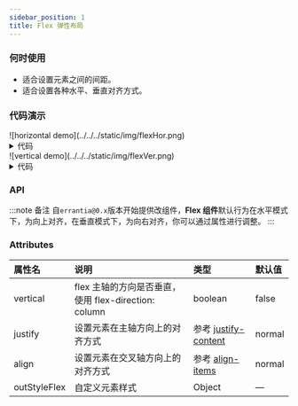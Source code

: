 ```yaml
---
sidebar_position: 1
title: Flex 弹性布局
---
```


### 何时使用
- 适合设置元素之间的间距。
- 适合设置各种水平、垂直对齐方式。

### 代码演示


<Tabs>
  <TabItem value="npm" label="horizontal" default>
    ![horizontal demo](../../../static/img/flexHor.png)
    <details>
      <summary>代码</summary>
      ```html
      <template>
          <erFlex justify="center" aligns="center" :outStyleFlex="{height: '100vh', gap: '20px'}" >
            <div style="width: 100px; height: 100px; border: 1px solid #ccc;">
              <erFlex>
                <div style="width: 20px; height: 20px; background-color: red;">1</div>
                <div style="width: 20px; height: 20px; background-color: green;">2</div>
                <div style="width: 20px; height: 20px; background-color: yellow;">3</div>
              </erFlex>
            </div>
            <div style="width: 100px; height: 100px; border: 1px solid #ccc;">
              <erFlex 
                justify="space-between" 
                aligns="center" 
              >
                <div style="width: 20px; height: 20px; background-color: red;">1</div>
                <div style="width: 20px; height: 20px; background-color: green;">2</div>
                <div style="width: 20px; height: 20px; background-color: yellow;">3</div>
              </erFlex>
            </div>
          </erFlex>
      </template>
      ```
    </details>
  </TabItem>
  <TabItem value="yarn" label="vertical">
    ![vertical demo](../../../static/img/flexVer.png)
    <details>
      <summary>代码</summary>
      ```html
      <template>
        <erFlex vertical justify="center" aligns="center" :outStyleFlex="{height: '100vh', gap: '20px'}" >
          <div style="width: 100px; height: 100px; border: 1px solid #ccc;">
            <erFlex vertical>
              <div style="width: 20px; height: 20px; background-color: red;">1</div>
              <div style="width: 20px; height: 20px; background-color: green;">2</div>
              <div style="width: 20px; height: 20px; background-color: yellow;">3</div>
            </erFlex>
          </div>
          <div style="width: 100px; height: 100px; border: 1px solid #ccc;">
            <erFlex 
              vertical
              justify="space-between" 
              aligns="center" 
            >
              <div style="width: 20px; height: 20px; background-color: red;">1</div>
              <div style="width: 20px; height: 20px; background-color: green;">2</div>
              <div style="width: 20px; height: 20px; background-color: yellow;">3</div>
            </erFlex>
          </div>
        </erFlex>
      </template>
      ```
    </details>
  </TabItem>
</Tabs>

### API
:::note 备注
自`errantia@0.x`版本开始提供改组件，**Flex 组件**默认行为在水平模式下，为向上对齐，在垂直模式下，为向右对齐，你可以通过属性进行调整。
:::
### Attributes
|属性名|说明|类型|默认值|
|:------|:------|:------|:------|
|vertical|flex 主轴的方向是否垂直，使用 flex-direction: column|boolean|false|
|justify|设置元素在主轴方向上的对齐方式|参考 [justify-content](https://developer.mozilla.org/zh-CN/docs/Web/CSS/justify-content)|normal|
|align|设置元素在交叉轴方向上的对齐方式|参考 [align-items](https://developer.mozilla.org/zh-CN/docs/Web/CSS/align-items)|normal|
|outStyleFlex|自定义元素样式|Object|—|
